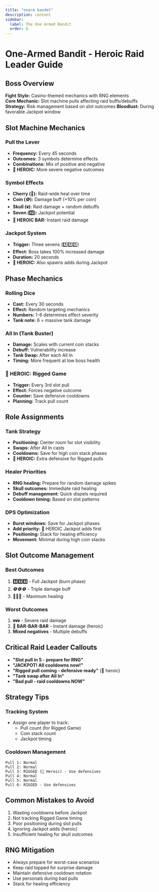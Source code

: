 ```yaml
---
title: "onarm bandet"
description: content
sidebar:
  label: The One Armed Bandit
  order: 6
---
```


# One-Armed Bandit - Heroic Raid Leader Guide

## Boss Overview

**Fight Style:** Casino-themed mechanics with RNG elements  
**Core Mechanic:** Slot machine pulls affecting raid buffs/debuffs  
**Strategy:** Risk management based on slot outcomes
**Bloodlust:** During favorable Jackpot window

## Slot Machine Mechanics

### Pull the Lever

- **Frequency:** Every 45 seconds
- **Outcomes:** 3 symbols determine effects
- **Combinations:** Mix of positive and negative
- **🔴 HEROIC:** More severe negative outcomes

### Symbol Effects

- **Cherry (🍒):** Raid-wide heal over time
- **Coin (🪙):** Damage buff (+10% per coin)
- **Skull (💀):** Raid damage + random debuffs
- **Seven (7️⃣):** Jackpot potential
- **🔴 HEROIC BAR:** Instant raid damage

### Jackpot System

- **Trigger:** Three sevens (7️⃣7️⃣7️⃣)
- **Effect:** Boss takes 100% increased damage
- **Duration:** 20 seconds
- **🔴 HEROIC:** Also spawns adds during Jackpot

## Phase Mechanics

### Rolling Dice

- **Cast:** Every 30 seconds
- **Effect:** Random targeting mechanics
- **Numbers:** 1-6 determines effect severity
- **Tank note:** 6 = massive tank damage

### All In (Tank Buster)

- **Damage:** Scales with current coin stacks
- **Debuff:** Vulnerability increase
- **Tank Swap:** After each All In
- **Timing:** More frequent at low boss health

### 🔴 HEROIC: Rigged Game

- **Trigger:** Every 3rd slot pull
- **Effect:** Forces negative outcome
- **Counter:** Save defensive cooldowns
- **Planning:** Track pull count

## Role Assignments

### Tank Strategy

- **Positioning:** Center room for slot visibility
- **Swaps:** After All In casts
- **Cooldowns:** Save for high coin stack phases
- **🔴 HEROIC:** Extra defensive for Rigged pulls

### Healer Priorities

- **RNG healing:** Prepare for random damage spikes
- **Skull outcomes:** Immediate raid healing
- **Debuff management:** Quick dispels required
- **Cooldown timing:** Based on slot patterns

### DPS Optimization

- **Burst windows:** Save for Jackpot phases
- **Add priority:** 🔴 HEROIC Jackpot adds first
- **Positioning:** Stack for healing efficiency
- **Movement:** Minimal during high coin stacks

## Slot Outcome Management

### Best Outcomes

1. **7️⃣7️⃣7️⃣** - Full Jackpot (burn phase)
2. **🪙🪙🪙** - Triple damage buff
3. **🍒🍒🍒** - Maximum healing

### Worst Outcomes

1. **💀💀💀** - Severe raid damage
2. **🔴 BAR-BAR-BAR** - Instant damage (heroic)
3. **Mixed negatives** - Multiple debuffs

## Critical Raid Leader Callouts

- **"Slot pull in 5 - prepare for RNG"**
- **"JACKPOT! All cooldowns now!"**
- **"Rigged pull coming - defensive ready"** (🔴 heroic)
- **"Tank swap after All In"**
- **"Bad pull - raid cooldowns NOW"**

## Strategy Tips

### Tracking System

- Assign one player to track:
  - Pull count (for Rigged Game)
  - Coin stack count
  - Jackpot timing

### Cooldown Management

```
Pull 1: Normal
Pull 2: Normal
Pull 3: RIGGED (🔴 Heroic) - Use defensives
Pull 4: Normal
Pull 5: Normal
Pull 6: RIGGED - Use defensives
```

## Common Mistakes to Avoid

1. Wasting cooldowns before Jackpot
2. Not tracking Rigged Game timing
3. Poor positioning during slot pulls
4. Ignoring Jackpot adds (heroic)
5. Insufficient healing for skull outcomes

## RNG Mitigation

- Always prepare for worst-case scenarios
- Keep raid topped for surprise damage
- Maintain defensive cooldown rotation
- Use personals during bad pulls
- Stack for healing efficiency
